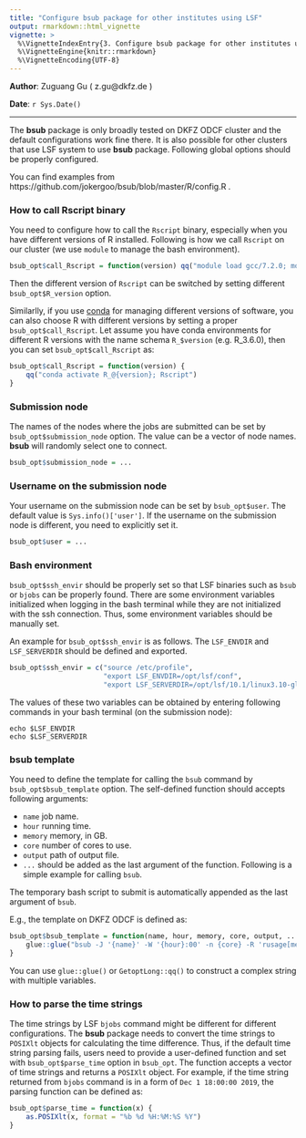 ```yaml
---
title: "Configure bsub package for other institutes using LSF"
output: rmarkdown::html_vignette
vignette: >
  %\VignetteIndexEntry{3. Configure bsub package for other institutes using LSF}
  %\VignetteEngine{knitr::rmarkdown}
  %\VignetteEncoding{UTF-8}
---
```


**Author**: Zuguang Gu ( z.gu@dkfz.de )

**Date**: `r Sys.Date()`

-------------------------------------------------------------

The **bsub** package is only broadly tested on DKFZ ODCF cluster and the
default configurations work fine there. It is also possible for other clusters
that use LSF system to use **bsub** package. Following global options should
be properly configured.

You can find examples from https://github.com/jokergoo/bsub/blob/master/R/config.R .

### How to call Rscript binary

You need to configure how to call the `Rscript` binary, especially when you
have different versions of R installed. Following is how we call `Rscript` on
our cluster (we use `module` to manage the bash environment).

```r
bsub_opt$call_Rscript = function(version) qq("module load gcc/7.2.0; module load java/1.8.0_131; module load R/@{version}; Rscript")
```

Then the different version of `Rscript` can be switched by setting different
`bsub_opt$R_version` option.

Similarlly, if you use [conda](https://docs.conda.io/en/latest/) for managing
different versions of software, you can also choose R with different versions
by setting a proper `bsub_opt$call_Rscript`. Let assume you have conda
environments for different R versions with the name schema `R_$version` (e.g.
R_3.6.0), then you can set `bsub_opt$call_Rscript` as:

```r
bsub_opt$call_Rscript = function(version) {
    qq("conda activate R_@{version}; Rscript")
}
```


### Submission node

The names of the nodes where the jobs are submitted can be set by
`bsub_opt$submission_node` option. The value can be a vector of node names.
**bsub** will randomly select one to connect.

```r
bsub_opt$submission_node = ...
```

### Username on the submission node

Your username on the submission node can be set by `bsub_opt$user`. The
default value is `Sys.info()['user']`. If the username on the submission node
is different, you need to explicitly set it.

```r
bsub_opt$user = ...
```

### Bash environment

`bsub_opt$ssh_envir` should be properly set so that LSF binaries such as
`bsub` or `bjobs` can be properly found. There are some environment variables
initialized when logging in the bash terminal while they are not initialized
with the ssh connection. Thus, some environment variables should be manually
set.

An example for `bsub_opt$ssh_envir` is as follows. The `LSF_ENVDIR` and
`LSF_SERVERDIR` should be defined and exported.
 
```r
bsub_opt$ssh_envir = c("source /etc/profile",
                       "export LSF_ENVDIR=/opt/lsf/conf",
                       "export LSF_SERVERDIR=/opt/lsf/10.1/linux3.10-glibc2.17-x86_64/etc")
```


The values of these two variables can be obtained by entering following
commands in your bash terminal (on the submission node):

```
echo $LSF_ENVDIR
echo $LSF_SERVERDIR
```

### bsub template

You need to define the template for calling the `bsub` command by
`bsub_opt$bsub_template` option. The self-defined function should accepts
following arguments:

- `name` job name.
- `hour` running time.
- `memory` memory, in GB.
- `core` number of cores to use.
- `output` path of output file.
- `...` should be added as the last argument of the function. Following is a
  simple example for calling `bsub`.

The temporary bash script to submit is automatically appended as the last argument of `bsub`.

E.g., the template on DKFZ ODCF is defined as:

```r
bsub_opt$bsub_template = function(name, hour, memory, core, output, ...) {
	glue::glue("bsub -J '{name}' -W '{hour}:00' -n {core} -R 'rusage[mem={memory}GB]' -o '{output}'")
}
```

You can use `glue::glue()` or `GetoptLong::qq()` to construct a complex string
with multiple variables.

### How to parse the time strings

The time strings by LSF `bjobs` command might be different for different
configurations. The **bsub** package needs to convert the time strings to
`POSIXlt` objects for calculating the time difference. Thus, if the default
time string parsing fails, users need to provide a user-defined function and
set with `bsub_opt$parse_time` option in `bsub_opt`. The function accepts a
vector of time strings and returns a `POSIXlt` object. For example, if the
time string returned from `bjobs` command is in a form of `Dec 1 18:00:00
2019`, the parsing function can be defined as:

```r
bsub_opt$parse_time = function(x) {
    as.POSIXlt(x, format = "%b %d %H:%M:%S %Y")
}
```


